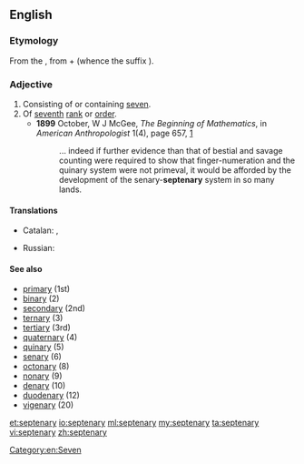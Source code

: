 ==English==

===Etymology===
From the {{etyl|la|en}} {{term|septenarius|septēnārius|consisting of seven each|lang=la}}, from {{term|septeni|septēnī|seven each”, “seven at a time|lang=la}} + {{term|-arius|-ārius|lang=la}} (whence the {{etyl|en|-}} suffix {{term|-ary|lang=en}}).

===Adjective===
{{en-adj|-}}

# Consisting of or containing [[seven]].
# Of [[seventh]] [[rank]] or [[order]].
#* '''1899''' October, W J McGee, ''The Beginning of Mathematics'', in ''American Anthropologist'' 1(4), page 657, [http://links.jstor.org/sici?sici=0002-7294%28189910%292%3A1%3A4%3C646%3ATBOM%3E2.0.CO%3B2-O]
#*: ... indeed if further evidence than that of bestial and savage counting were required to show that finger-numeration and the quinary system were not primeval, it would be afforded by the development of the senary-'''septenary''' system in so many lands.

====Translations====
{{trans-top|of seventh rank or order}}
* Catalan: {{t-|ca|septenari|m}}, {{t-|ca|septenària|f}}
{{trans-mid}}
* Russian: {{t|ru|семеричный}}
{{trans-bottom}}

====See also====
* [[primary]] (1st)
* [[binary]] (2)
* [[secondary]] (2nd)
* [[ternary]] (3)
* [[tertiary]] (3rd)
* [[quaternary]] (4)
* [[quinary]] (5)
* [[senary]] (6)
* [[octonary]] (8)
* [[nonary]] (9)
* [[denary]] (10)
* [[duodenary]] (12)
* [[vigenary]] (20)

[[Category:en:Seven]]

[[et:septenary]]
[[io:septenary]]
[[ml:septenary]]
[[my:septenary]]
[[ta:septenary]]
[[vi:septenary]]
[[zh:septenary]]